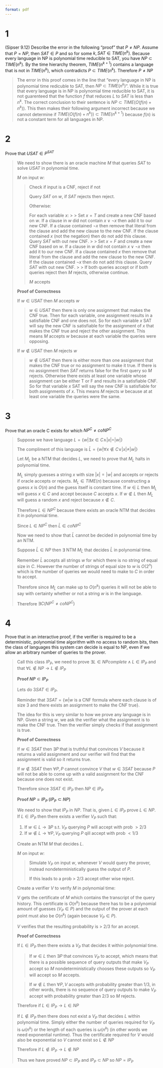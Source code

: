 ```yaml
---
format: pdf
---
```


# 1
(Sipser 9.12) Describe the error in the following “proof” that $P \neq NP$. Assume that $P = NP$, then $SAT \in P$ and so for some $k, SAT \in TIME(n^k)$. Because every language in NP is polynomial time reducible to SAT, you have $NP \subset TIME(n^k)$. By the time hierarchy theorem, $TIME(n^{k+1})$ contains a language that is not in $TIME(n^k)$, which contradicts $P \subset TIME(n^k)$. Therefore $P\neq NP$

> The error in this proof comes in the line that "every language in NP is polynomial time redicuble to SAT, then $NP\subset TIME(n^k)$". While it is true that every language is in NP is polynomial time reducible to SAT, it is not guarenteed that the function $f$ that reduces $L$ to $SAT$ is less than $n^k$. The correct conclusion to their sentence is $NP \subset TIME(O(f(n) + n^k))$. This then makes their following argument incorrect because we cannot determine if $TIME(O(f(n)+n^k)) \subset TIME(n^{k+1})$ because $f(n)$ is not a constant term for all languages in NP.

# 2
Prove that $USAT \in P^{SAT}$

> We need to show there is an oracle machine $M$ that queries $SAT$ to solve $USAT$ in polynomial time.
>
> $M$ on input $w$:
>
>> Check if input is a CNF, reject if not
>>
>> Query $SAT$ on $w$, if $SAT$ rejects then reject.
>>
>> Otherwise:
>>
>> For each variable $x$:
>>>
>>> Set $x=T$ and create a new CNF based on $w$. If a clause in $w$ did not contain $x\lor \lnot x$ then add it to our new CNF. If a clause contained $\lnot x$ then remove that literal from the clause and add the new clause to the new CNF. If the clause contained $x$ (not the negation) then do not add this clause. Query $SAT$ with out new CNF.
>>>
>>> Set $x=F$ and create a new CNF based on $w$. If a clause in $w$ did not contain $x\lor \lnot x$ then add it to our new CNF. If a clause contained $x$ then remove that literal from the clause and add the new clause to the new CNF. If the clause contained $\lnot x$ then do not add this clause. Query $SAT$ with out new CNF.
>>>
>>> If both queries accept or if both queries reject then $M$ rejects, otherwise continue.
>>
>> $M$ accepts 
>
> **Proof of Correctness**
>
> If $w\in USAT$ then $M$ accepts $w$
>
>> $w\in USAT$ then there is only one assignment that makes the CNF true. Then for each variable, one assignment results in a satisfiable CNF and one does not. So for each variable $x$ SAT will say the new CNF is satisfiable for the assignment of $x$ that makes the CNF true and reject the other assignment. This means $M$ accepts $w$ because at each variable the queries were opposing.
>
> If $w\notin USAT$ then $M$ rejects $w$
>
>> $w\notin USAT$ then there is either more than one assignment that makes the CNF true or no assignment to make it true. If there is no assignment then $SAT$ returns false for the first query so $M$ rejects. Otherwise there exists at least one variable whose assignment can be either T or F and results in a satisfiable CNF. So for that variable $x$ SAT will say the new CNF is satisfiable for both assignments of $x$. This means $M$ rejects $w$ because at at least one variable the queries were the same.



# 3
Prove that an oracle C exists for which $NP^C \neq coNP^C$ 

> Suppose we have language $L=\{w|\exists x \in C \land |x|=|w|\}$
>
> The compliment of this language is $\bar L = \{w|\forall  x\notin C \lor |x| \neq |w|\}$
>
> Let $M_L$ be a NTM that decides $L$, we need to prove that $M_L$ halts in polynomial time.
>
> $M_L$ simply guesses a string $x$ with size $|x|=|w|$ and accepts or rejects if oracle accepts or rejects. $M_L\in TIME(n)$ because constructing a guess $x$ is $O(n)$ and the guess itself is constant time. If $w\in L$ then $M_L$ will guess $x\in C$ and accept because $C$ accepts $x$. If $w\notin L$ then $M_L$ will guess a random $x$ and reject because $x\notin C$.
>
> Therefore $L\in NP^C$ because there exists an oracle NTM that decides it in polynomial time.
>
> Since $L\in NP^C$ then $\bar L \in coNP^C$
>
> Now we need to show that $\bar L$ cannot be decided in polynomial time by an NTM.
>
> Suppose $\bar L\in NP$ then $\exists$ NTM $M_{\bar L}$ that decides $\bar L$ in polynomial time.
>
> Remember $\bar L$ accepts all strings $w$ for which there is no string of equal size in $C$. However the number of strings of equal size to $w$ is $O(2^n)$ which is the number of queries we would need to make to $C$ in order to accept. 
>
> Therefore since $M_{\bar L}$ can make up to $O(n^k)$ queries it will not be able to say with certainty whether or not a string $w$ is in the language.
>
> Therefore $\exists C (NP^C\neq coNP^C)$


# 4
Prove that in an interactive proof, if the verifier is required to be a deterministic, polynomial time algorithm with no access to random bits, then the class of languages this system can decide is equal to NP, even if we allow an arbitrary number of queries to the prover.

> Call this class $IP_P$, we need to prove $\exists L\in NPcomplete \land L\in IP_P$ and that $\forall L \notin NP \rightarrow L\notin IP_P$
>
> **Proof $NP \subset IP_P$**
>
> Lets do $3SAT \in IP_P$. 
>
> Reminder that $3SAT= \{w| w \text{ is a CNF formula where each clause is of size 3 and there exists an assignment to make the CNF true}\}$.
>
> The idea for this is very similar to how we prove any language is in NP. Given a string $w$, we ask the verifier what the assignment is to make the CNF true. Then the verifier simply checks if that assignment is true.
>
> **Proof of Correctness**
>
> If $w\in 3SAT$ then $\exists P$ that is truthful that convinces $V$ because it returns a valid assignment and our verifier will find that the assignment is valid so it returns true.
>
> If $w\notin 3SAT$ then $\forall P, P$ cannot convince $V$ that $w\in 3SAT$ because $P$ will not be able to come up with a valid assignment for the CNF because one does not exist. 
>
> Therefore since $3SAT\in IP_P$ then $NP\in IP_P$
>
> **Proof $NP = IP_P$ ($IP_P\subset NP$)**
>
> We need to show that $IP_P$ in $NP$. That is, given $L\in IP_P$ prove $L\in NP$. If $L\in IP_P$ then there exists a verifier $V_P$ such that:
>
> 1. If $w\in L\rightarrow \exists P$ s.t. $V_P$ querying $P$ will accept with prob $>2/3$
> 2. If $w\notin L\rightarrow \forall P, V_P$ querying $P$ qill accept with prob $<1/3$
>
> Create an NTM $M$ that decides $L$.
>
> $M$ on input $w$:
>
>> Simulate $V_P$ on input $w$, whenever $V$ would query the prover, instead nondeterministically guess the output of $P$.
>>
>> If this leads to a prob > 2/3 accept other wise reject.
>
> Create a verifier $V$ to verify $M$ in polynomial time:
>
> $V$ gets the certificate of $M$ which contains the transcript of the query history. This certificate is $O(n^k)$ because there has to be a polynomial amount of guesses ($V_P\in P$) and the output of the prover at each point must also be $O(n^k)$ (again because $V_P\in P$). 
>
> $V$ verifies that the resulting probability is > 2/3 for an accept.
>
> **Proof of Correctness**
>
> If $L\in IP_P$ then there exists a $V_P$ that decides it within polynomial time. 
>
>> If $w\in L$ then $\exists P$ that convinces $V_P$ to accept, which means that there is a possible sequence of query outputs that make $V_P$ accept so $M$ nondeterministically chooses these outputs so $V_P$ will accept so $M$ accepts.
>
>> If $w\notin L$ then $\forall P, V$ accepts with probability greater than 1/3, in other words, there is no sequence of query outputs to make $V_P$ accept with probability greater than $2/3$ so $M$ rejects.
>
> Therefore if $L\in IP_P\rightarrow L\in NP$
>
> If $L\notin IP_P$ then there does not exist a $V_P$ that decides $L$ within polynomial time. Simply either the number of queries required for $V_P$ is $\omega(n^k)$ or the length of each queries is $\omega(n^k)$ (in other words we need exponential runtime). Thus the certificate required for $V$ would also be exponential so $V$ cannot exist so $L\notin NP$
>
> Therefore if $L\notin IP_P \rightarrow L\notin NP$
>
> Thus we have proved $NP\subset IP_P$ and $IP_P\subset NP$ so $NP=IP_P$
